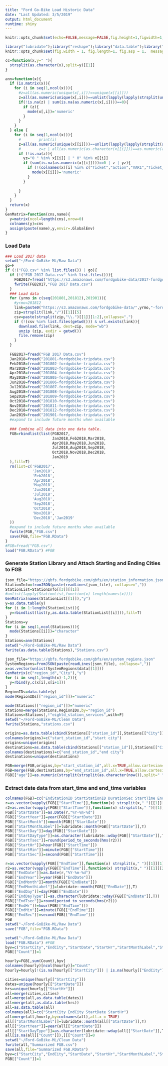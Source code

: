 ```yaml
---
title: "Ford Go-Bike Load Historic Data"
date: "Last Updated: 3/5/2019"
output: html_document
runtime: shiny
---
```


``` r
knitr::opts_chunk$set(echo=FALSE,message=FALSE,fig.height=1,figwidth=1,warnings=F)
```

``` r
library("lubridate");library("reshape");library("data.table");library("RCurl");library("tidyverse");library("skimr");library("ggplot2");library("lubridate");library("rjson")
knitr::opts_chunk$set(fig.width = 1, fig.length=1, fig.asp = 1,  message=FALSE)
```

``` r
cc=function(x,y=" "){
  strsplit(as.character(x),split=y)[[1]]
}

ann=function(x){
  if (is.matrix(x)){
    for (i in seq(1,ncol(x))){
      #z=all(as.numeric(unique(x[,i]))==unique(x[[i]]))
      z=all(as.numeric(unique(x[,i]))==unlist(lapply(lapply(strsplit(unique(x[,i]),""),function(x) x[x!="" & x!=" "]),function(x)paste(x,collapse=""))))
      if(!is.na(z) | sum(is.na(as.numeric(x[,i])))==0){
        if (z){
          mode(x[,i])='numeric'
        }
      }
    }
  } else {
    for (i in seq(1,ncol(x))){
      #        print(i)
      z=all(as.numeric(unique(x[[i]]))==unlist(lapply(lapply(strsplit(as.character(unique(x[[i]])),""),function(x) x[x!="" & x!=" "]),function(x)paste(x,collapse=""))))
      #        z=z | all(as.numeric(as.character(x[[i]]))==as.numeric(as.character(x[[i]])))
      if (!is.na(z)){
        yz="0 " %in% x[[i]] | " 0" %in% x[[i]]
        if (sum(is.na(as.numeric(x[[i]])))==0 | z | yz){
          if (!(colnames(x)[i] %in% c("Ticket","action","VAR1","Ticket_SN","Smart_Card_SN"))){
            mode(x[[i]])='numeric'
          }
        } 
        
      }
    }
  }
  return(x)
}
GenMatrix=function(cns,name){
  y=matrix(ncol=length(cns),nrow=0)
  colnames(y)=cns
  assign(paste(name),y,envir=.GlobalEnv)
}
```

### Load Data
``` r
### Load 2017 data
setwd("~/Ford-GoBike-ML/Raw Data")
go=F
if (!("FGB.csv" %in% list.files()) | go){
  if (!("FGB 2017 Data.csv" %in% list.files())){
    FGB2017=fread("https://s3.amazonaws.com/fordgobike-data/2017-fordgobike-tripdata.csv")
    fwrite(FGB2017,"FGB 2017 Data.csv") 
  }
  ### Load data
  for (yrmo in c(seq(201801,201812),201901)){
    #yrmo=201812
    link=paste0("https://s3.amazonaws.com/fordgobike-data/",yrmo,"-fordgobike-tripdata.csv.zip")
    zip=strsplit(link,"/")[[1]][5]
    csv=paste(strsplit(zip,"\\.")[[1]][1:2],collapse=".")
    if (!(csv %in% list.files(getwd())) & url.exists(link)){
      download.file(link, dest=zip, mode="wb") 
      unzip (zip, exdir = getwd())
      file.remove(zip)
    }
  }
  
  FGB2017=fread("FGB 2017 Data.csv")
  Jan2018=fread("201801-fordgobike-tripdata.csv") 
  Feb2018=fread("201802-fordgobike-tripdata.csv") 
  Mar2018=fread("201803-fordgobike-tripdata.csv") 
  Apr2018=fread("201804-fordgobike-tripdata.csv") 
  May2018=fread("201805-fordgobike-tripdata.csv") 
  Jun2018=fread("201806-fordgobike-tripdata.csv") 
  Jul2018=fread("201807-fordgobike-tripdata.csv") 
  Aug2018=fread("201808-fordgobike-tripdata.csv") 
  Sep2018=fread("201809-fordgobike-tripdata.csv") 
  Oct2018=fread("201810-fordgobike-tripdata.csv") 
  Nov2018=fread("201811-fordgobike-tripdata.csv") 
  Dec2018=fread("201812-fordgobike-tripdata.csv")
  Jan2019=fread("201901-fordgobike-tripdata.csv")
  #expand to include future months when available
  
  ### Combine all data into one data table.
  FGB=rbindlist(list(FGB2017,
                     Jan2018,Feb2018,Mar2018,
                     Apr2018,May2018,Jun2018,
                     Jul2018,Aug2018,Sep2018,
                     Oct2018,Nov2018,Dec2018,
                     Jan2019
  ),fill=T)
  rm(list=c('FGB2017',
            'Jan2018',
            'Feb2018',
            'Apr2018',
            'May2018',
            'Jun2018',
            'Jul2018',
            'Aug2018',
            'Sep2018',
            'Oct2018',
            'Nov2018',
            'Dec2018','Jan2019'
  ))
  #expand to include future months when available
  fwrite(FGB,"FGB.csv")
  save(FGB,file="FGB.RData")
}
#FGB=fread("FGB.csv")
load("FGB.RData") #FGB
``` 

### Generate Station Library and Attach Starting and Ending Cities to FGB
``` r
json_file="https://gbfs.fordgobike.com/gbfs/en/station_information.json"
StationInfo=fromJSON(paste(readLines(json_file), collapse=","))
StationList=StationInfo[[3]][[1]]
#unlist(lapply(StationList,function(x) length(names(x))))
GenMatrix(names(StationList[[1]]),"y")
y=as.data.table(y)
for (i in 1:length(StationList)){
  y=rbindlist(list(y,as.data.table(StationList[[i]])),fill=T)
}
Stations=y
for (i in seq(1,ncol(Stations))){
  mode(Stations[[i]])="character"
}
Stations=ann(Stations)
setwd("~/Ford-GoBike-ML/Raw Data")
fwrite(as.data.table(Stations),"Stations.csv")

json_file="https://gbfs.fordgobike.com/gbfs/en/system_regions.json"
SystemRegions=fromJSON(paste(readLines(json_file), collapse=","))
x=as.vector(unlist(SystemRegions$data[[1]]))
GenMatrix(c("region_id","City"),"y")
for (i in seq(1,length(x)-1,2)){
  y=rbind(y,c(x[i],x[i+1]))
}
RegionIDs=data.table(y)
mode(RegionIDs[["region_id"]])="numeric"

mode(Stations[["region_id"]])="numeric"
Stations=merge(Stations,RegionIDs,by="region_id")
Stations=Stations[,!"eightd_station_services",with=F]
setwd("~/Ford-GoBike-ML/Clean Data")
fwrite(Stations,"stations.csv")

origins=as.data.table(cbind(Stations[["station_id"]],Stations[["City"]]))
colnames(origins)=c("start_station_id","start city")
origins=unique(origins)
destinations=as.data.table(cbind(Stations[["station_id"]],Stations[["City"]]))
colnames(destinations)=c("end_station_id","end city")
destinations=unique(destinations)

FGB=merge(FGB,origins,by="start_station_id",all.x=TRUE,allow.cartesian=TRUE)
FGB=merge(FGB,destinations,by="end_station_id",all.x=TRUE,allow.cartesian=TRUE)
FGB[["age"]]=as.numeric(strsplit(strsplit(as.character(now()),split=" ")[[1]][1],"-")[[1]][1])-FGB[["member_birth_year"]]
```

### Extract date data from start_time and end_time variables
``` r
colnames(FGB)=cc("EndStationID StartStationID DurationSec StartTime EndTime StartStationName StartStationLatitude StartStationLongitude EndStationName EndStationLatitude EndStationLongitude BikeID UserType MemberBirthYear MemberGender BikeShareForAllTrip StartCity EndCity Age")
r=as.vector(vapply(FGB[["StartTime"]],function(x) strsplit(x," ")[[1]][1],character(1)))
r2=as.vector(vapply(FGB[["StartTime"]],function(x) strsplit(x," ")[[1]][2],character(1)))
FGB[["StartDate"]]=as.Date(r,"%Y-%m-%d")
FGB[["StartYear"]]=year(FGB[["StartDate"]])
FGB[["StartMonth"]]=month(FGB[["StartDate"]])
FGB[["StartMonthLabel"]]=lubridate::month(FGB[["StartDate"]],T)
FGB[["StartDay"]]=day(FGB[["StartDate"]])
FGB[["StartDayType"]]=as.character(lubridate::wday(FGB[["StartDate"]],T))
FGB[["StartTsec"]]=round(period_to_seconds(hms(r2)))
FGB[["StartHr"]]=hour(FGB[["StartTime"]])
FGB[["StartMin"]]=minute(FGB[["StartTime"]])
FGB[["StartSec"]]=second(FGB[["StartTime"]])

r=as.vector(vapply(FGB[["EndTime"]],function(x) strsplit(x," ")[[1]][1],character(1)))
r2=as.vector(vapply(FGB[["EndTime"]],function(x) strsplit(x," ")[[1]][2],character(1)))
FGB[["EndDate"]]=as.Date(r,"%Y-%m-%d")
FGB[["EndYear"]]=year(FGB[["EndDate"]])
FGB[["EndMonth"]]=month(FGB[["EndDate"]])
FGB[["EndMonthLabel"]]=lubridate::month(FGB[["EndDate"]],T)
FGB[["EndDay"]]=day(FGB[["EndDate"]])
FGB[["EndDayType"]]=as.character(lubridate::wday(FGB[["EndDate"]],T))
FGB[["EndTsec"]]=round(period_to_seconds(hms(r2)))
FGB[["EndHr"]]=hour(FGB[["EndTime"]])
FGB[["EndMin"]]=minute(FGB[["EndTime"]])
FGB[["EndSec"]]=second(FGB[["EndTime"]])
FGB
setwd("~/Ford-GoBike-ML/Raw Data")
save("FGB",file="FGB.RData")

setwd("~/Ford-GoBike-ML/Raw Data")
load("FGB.RData") #FGB
byv=c("StartCity","EndCity","StartDate","StartHr","StartMonthLabel","StartYear","StartDayType")
FGB[["Count"]]=1

hourly=FGB[,sum(Count),byv]
colnames(hourly)[ncol(hourly)]="Count"
hourly=hourly[!(is.na(hourly[["StartCity"]]) | is.na(hourly[["EndCity"]])),]

cities=unique(hourly[["StartCity"]])
dates=unique(hourly[["StartDate"]])
hrs=unique(hourly[["StartHr"]])
all=merge(cities,cities)
all=merge(all,as.data.table(dates))
all=merge(all,as.data.table(hrs))
all=as.data.table(all)
colnames(all)=cc("StartCity EndCity StartDate StartHr")
all=merge(all,hourly,by=colnames(all),all.x = TRUE)
all[["StartMonthLabel"]]=lubridate::month(all[["StartDate"]],T)
all[["StartYear"]]=year(all[["StartDate"]])
all[["StartDayType"]]=as.character(lubridate::wday(all[["StartDate"]],T))
all[is.na(all[["Count"]]),][["Count"]]=0
setwd("~/Ford-GoBike-ML/Clean Data")
fwrite(all,"Summarized FGB.csv")
save(all,file="Summarized FGB.RData")
byv=c("StartCity","EndCity","StartDate","StartHr","StartMonthLabel","StartYear","StartDayType")
FGB[["Count"]]=1

```

